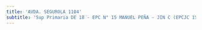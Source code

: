 ```yaml
---
title: 'AVDA. SEGUROLA 1104'
subtitle: 'Sup Primaria DE 18 - EPC N° 15 MANUEL PEÑA - JIN C (EPCJC 15/18°) [S]'
---
```


#
